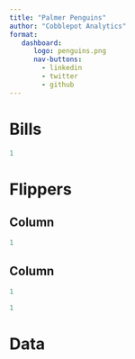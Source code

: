 ```yaml
---
title: "Palmer Penguins"
author: "Cobblepot Analytics"
format: 
   dashboard:
      logo: penguins.png
      nav-buttons:
        - linkedin
        - twitter
        - github
---
```

 
# Bills 

```python
1
```

# Flippers {orientation="columns"}

## Column 

```python
1
```

## Column

```python
1
```

```python
1
```

# Data
